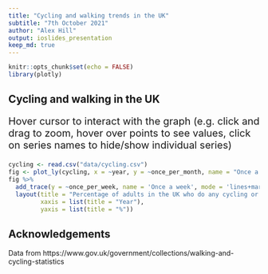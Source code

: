 ```yaml
---
title: "Cycling and walking trends in the UK"
subtitle: "7th October 2021"
author: "Alex Hill"
output: ioslides_presentation
keep_md: true
---
```


```r
knitr::opts_chunk$set(echo = FALSE)
library(plotly)
```
<style>
.title-slide hgroup h1 {
    margin-right: 100px;
}
article {
    margin-top: 10px !important;
}
.small {
    font-size: 20px;
}
</style>

## Cycling and walking in the UK

<p class="small">Hover cursor to interact with the graph (e.g. click and drag to zoom, hover over points to see values, click on series names to hide/show individual series)</p>

```r
cycling <- read.csv("data/cycling.csv")
fig <- plot_ly(cycling, x = ~year, y = ~once_per_month, name = "Once a month", type = 'scatter', mode = 'lines+markers')
fig %>%
  add_trace(y = ~once_per_week, name = 'Once a week', mode = 'lines+markers') %>%
  layout(title = "Percentage of adults in the UK who do any cycling or walking",
         xaxis = list(title = "Year"),
         yaxis = list(title = "%"))
```

## Acknowledgements

Data from https://www.gov.uk/government/collections/walking-and-cycling-statistics
